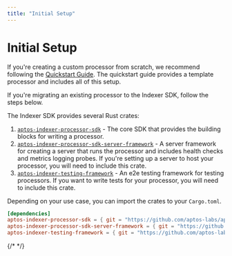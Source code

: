 ```yaml
---
title: "Initial Setup"
---
```





# Initial Setup

If you're creating a custom processor from scratch, we recommend following the [Quickstart Guide](../quickstart.mdx).
The quickstart guide provides a template processor and includes all of this setup.

If you're migrating an existing processor to the Indexer SDK, follow the steps below.

The Indexer SDK provides several Rust crates:
1. [`aptos-indexer-processor-sdk`](https://github.com/aptos-labs/aptos-indexer-processor-sdk/tree/main/aptos-indexer-processors-sdk/sdk) - The core SDK that provides the building blocks for writing a processor.
2. [`aptos-indexer-processor-sdk-server-framework`](https://github.com/aptos-labs/aptos-indexer-processor-sdk/tree/main/aptos-indexer-processors-sdk/sdk-server-framework) - A server framework for creating a server that runs the processor and includes health checks and metrics logging probes.
If you're setting up a server to host your processor, you will need to include this crate. 
3. [`aptos-indexer-testing-framework`](https://github.com/aptos-labs/aptos-indexer-processor-sdk/tree/main/aptos-indexer-processors-sdk/testing-framework) - An e2e testing framework for testing processors.
If you want to write tests for your processor, you will need to include this crate.

Depending on your use case, you can import the crates to your `Cargo.toml`.

```toml
[dependencies]
aptos-indexer-processor-sdk = { git = "https://github.com/aptos-labs/aptos-indexer-processor-sdk.git", rev = "aptos-indexer-processor-sdk-v1.0.0" }
aptos-indexer-processor-sdk-server-framework = { git = "https://github.com/aptos-labs/aptos-indexer-processor-sdk.git", rev = "aptos-indexer-processor-sdk-v1.0.0" }
aptos-indexer-testing-framework = { git = "https://github.com/aptos-labs/aptos-indexer-processor-sdk.git", rev = "aptos-indexer-processor-sdk-v1.0.0" }
```

{/* <!-- Add list of SDK releases once we have that --> */}